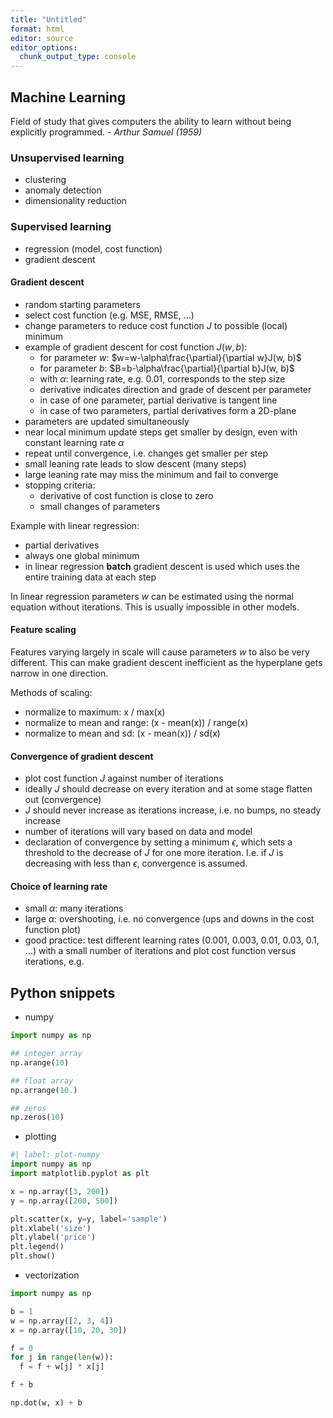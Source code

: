 ```yaml
---
title: "Untitled"
format: html
editor: source
editor_options: 
  chunk_output_type: console
---
```


## Machine Learning

Field of study that gives computers the ability to learn without being 
explicitly programmed. - *Arthur Samuel (1959)*


### Unsupervised learning
 
* clustering
* anomaly detection
* dimensionality reduction


### Supervised learning

* regression (model, cost function)
* gradient descent


#### Gradient descent

* random starting parameters
* select cost function (e.g. MSE, RMSE, ...)
* change parameters to reduce cost function $J$ to possible (local) minimum
* example of gradient descent for cost function $J(w, b)$:
  * for parameter $w$: $w=w-\alpha\frac{\partial}{\partial w}J(w, b)$ 
  * for parameter $b$: $B=b-\alpha\frac{\partial}{\partial b}J(w, b)$
  * with $\alpha$: learning rate, e.g. 0.01, corresponds to the step size
  * derivative indicates direction and grade of descent per parameter
  * in case of one parameter, partial derivative is tangent line
  * in case of two parameters, partial derivatives form a 2D-plane 
* parameters are updated simultaneously
* near local minimum update steps get smaller by design, even with constant 
learning rate $\alpha$
* repeat until convergence, i.e. changes get smaller per step
* small leaning rate leads to slow descent (many steps)
* large leaning rate may miss the minimum and fail to converge
* stopping criteria:
  * derivative of cost function is close to zero
  * small changes of parameters 
  
Example with linear regression:

* partial derivatives
* always one global minimum
* in linear regression **batch** gradient descent is used which uses the entire 
training data at each step

In linear regression parameters $w$ can be estimated using the normal equation 
without iterations. This is usually impossible in other models. 


#### Feature scaling

Features varying largely in scale will cause parameters $w$ to also be very 
different. This can make gradient descent inefficient as the hyperplane gets 
narrow in one direction. 

Methods of scaling:  

* normalize to maximum: x / max(x)
* normalize to mean and range: (x - mean(x)) / range(x)
* normalize to mean and sd: (x - mean(x)) / sd(x)


#### Convergence of gradient descent

* plot cost function $J$ against number of iterations
* ideally $J$ should decrease on every iteration and at some stage flatten out 
(convergence)
* $J$ should never increase as iterations increase, i.e. no bumps, no steady 
increase
* number of iterations will vary based on data and model
* declaration of convergence by setting a minimum $\epsilon$, which sets a 
threshold to the decrease of $J$ for one more iteration. I.e. if $J$ is 
decreasing with less than $\epsilon$, convergence is assumed. 


#### Choice of learning rate

* small $\alpha$: many iterations
* large $\alpha$: overshooting, i.e. no convergence (ups and downs in the cost 
function plot)
* good practice: test different learning rates (0.001, 0.003, 0.01, 0.03, 0.1, ...) 
with a small number of iterations and plot cost function versus iterations, e.g. 


## Python snippets

* numpy

```python
import numpy as np

## integer array 
np.arange(10)

## float array
np.arrange(10.)

## zeros
np.zeros(10)

```

* plotting

```python
#| label: plot-numpy
import numpy as np
import matplotlib.pyplot as plt

x = np.array([3, 200])
y = np.array([200, 500])

plt.scatter(x, y=y, label='sample')
plt.xlabel('size')
plt.ylabel('price')
plt.legend()
plt.show()
```

* vectorization

```python
import numpy as np

b = 1
w = np.array([2, 3, 4])
x = np.array([10, 20, 30])

f = 0
for j in range(len(w)):
  f = f + w[j] * x[j]

f + b

np.dot(w, x) + b
```




